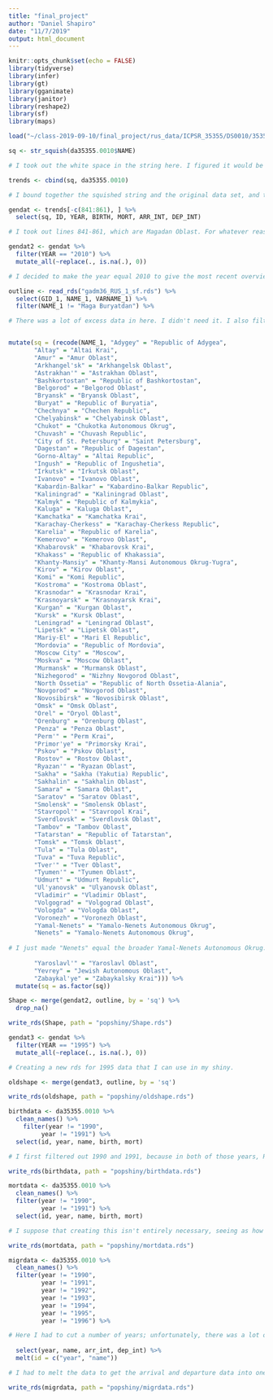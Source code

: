 ```yaml
---
title: "final_project"
author: "Daniel Shapiro"
date: "11/7/2019"
output: html_document
---
```


```r
knitr::opts_chunk$set(echo = FALSE)
library(tidyverse)
library(infer)
library(gt)
library(gganimate)
library(janitor)
library(reshape2)
library(sf)
library(maps)
```

```r
load("~/class-2019-09-10/final_project/rus_data/ICPSR_35355/DS0010/35355-0010-Data.rda")

sq <- str_squish(da35355.0010$NAME)

# I took out the white space in the string here. I figured it would be easier and cleaner that way.

trends <- cbind(sq, da35355.0010)

# I bound together the squished string and the original data set, and then selected the squished name column below.

gendat <- trends[-c(841:861), ] %>%
  select(sq, ID, YEAR, BIRTH, MORT, ARR_INT, DEP_INT)

# I took out lines 841-861, which are Magadan Oblast. For whatever reason, the other dataset has no data for Magadan Oblast. I also cut down on the variables to clean up the data.

gendat2 <- gendat %>%
  filter(YEAR == "2010") %>%
  mutate_all(~replace(., is.na(.), 0))

# I decided to make the year equal 2010 to give the most recent overview of data. I also changed my NAs to zeros so that I could get my merge to run.

outline <- read_rds("gadm36_RUS_1_sf.rds") %>%
  select(GID_1, NAME_1, VARNAME_1) %>%
  filter(NAME_1 != "Maga Buryatdan") %>%

# There was a lot of excess data in here. I didn't need it. I also filtered out "Maga Buryatdan" because it was elided into a different province in the actual data. Below, I had to recode all of the names so that I could match the two sets together. I thought long and hard about how to do this more efficiently, but this does the trick for this data set. Obviously, for longer data sets, it just would have been infeasible. But for one with such a small number of values, I figured it would work. I sincerely apologize for all of the code.


mutate(sq = (recode(NAME_1, "Adygey" = "Republic of Adygea",
       "Altay" = "Altai Krai",
       "Amur" = "Amur Oblast",
       "Arkhangel'sk" = "Arkhangelsk Oblast",
       "Astrakhan'" = "Astrakhan Oblast",
       "Bashkortostan" = "Republic of Bashkortostan",
       "Belgorod" = "Belgorod Oblast",
       "Bryansk" = "Bryansk Oblast",
       "Buryat" = "Republic of Buryatia",
       "Chechnya" = "Chechen Republic",
       "Chelyabinsk" = "Chelyabinsk Oblast",
       "Chukot" = "Chukotka Autonomous Okrug",
       "Chuvash" = "Chuvash Republic",
       "City of St. Petersburg" = "Saint Petersburg",
       "Dagestan" = "Republic of Dagestan",
       "Gorno-Altay" = "Altai Republic",
       "Ingush" = "Republic of Ingushetia",
       "Irkutsk" = "Irkutsk Oblast",
       "Ivanovo" = "Ivanovo Oblast",
       "Kabardin-Balkar" = "Kabardino-Balkar Republic",
       "Kaliningrad" = "Kaliningrad Oblast",
       "Kalmyk" = "Republic of Kalmykia",
       "Kaluga" = "Kaluga Oblast",
       "Kamchatka" = "Kamchatka Krai",
       "Karachay-Cherkess" = "Karachay-Cherkess Republic",
       "Karelia" = "Republic of Karelia",
       "Kemerovo" = "Kemerovo Oblast",
       "Khabarovsk" = "Khabarovsk Krai",
       "Khakass" = "Republic of Khakassia",
       "Khanty-Mansiy" = "Khanty-Mansi Autonomous Okrug-Yugra",
       "Kirov" = "Kirov Oblast",
       "Komi" = "Komi Republic",
       "Kostroma" = "Kostroma Oblast",
       "Krasnodar" = "Krasnodar Krai",
       "Krasnoyarsk" = "Krasnoyarsk Krai",
       "Kurgan" = "Kurgan Oblast",
       "Kursk" = "Kursk Oblast",
       "Leningrad" = "Leningrad Oblast",
       "Lipetsk" = "Lipetsk Oblast",
       "Mariy-El" = "Mari El Republic",
       "Mordovia" = "Republic of Mordovia",
       "Moscow City" = "Moscow",
       "Moskva" = "Moscow Oblast",
       "Murmansk" = "Murmansk Oblast",
       "Nizhegorod" = "Nizhny Novgorod Oblast",
       "North Ossetia" = "Republic of North Ossetia-Alania",
       "Novgorod" = "Novgorod Oblast",
       "Novosibirsk" = "Novosibirsk Oblast",
       "Omsk" = "Omsk Oblast",
       "Orel" = "Oryol Oblast",
       "Orenburg" = "Orenburg Oblast",
       "Penza" = "Penza Oblast",
       "Perm'" = "Perm Krai",
       "Primor'ye" = "Primorsky Krai",
       "Pskov" = "Pskov Oblast",
       "Rostov" = "Rostov Oblast",
       "Ryazan'" = "Ryazan Oblast",
       "Sakha" = "Sakha (Yakutia) Republic",
       "Sakhalin" = "Sakhalin Oblast",
       "Samara" = "Samara Oblast",
       "Saratov" = "Saratov Oblast",
       "Smolensk" = "Smolensk Oblast",
       "Stavropol'" = "Stavropol Krai",
       "Sverdlovsk" = "Sverdlovsk Oblast",
       "Tambov" = "Tambov Oblast",
       "Tatarstan" = "Republic of Tatarstan",
       "Tomsk" = "Tomsk Oblast",
       "Tula" = "Tula Oblast",
       "Tuva" = "Tuva Republic",
       "Tver'" = "Tver Oblast",
       "Tyumen'" = "Tyumen Oblast",
       "Udmurt" = "Udmurt Republic",
       "Ul'yanovsk" = "Ulyanovsk Oblast",
       "Vladimir" = "Vladimir Oblast",
       "Volgograd" = "Volgograd Oblast",
       "Vologda" = "Vologda Oblast",
       "Voronezh" = "Voronezh Oblast",
       "Yamal-Nenets" = "Yamalo-Nenets Autonomous Okrug",
       "Nenets" = "Yamalo-Nenets Autonomous Okrug",
       
# I just made "Nenets" equal the broader Yamal-Nenets Autonomous Okrug. Some people split them and some don't; it's just easier to do it this way for purposes of this day.
       
       "Yaroslavl'" = "Yaroslavl Oblast",
       "Yevrey" = "Jewish Autonomous Oblast",
       "Zabaykal'ye" = "Zabaykalsky Krai"))) %>%
  mutate(sq = as.factor(sq))

Shape <- merge(gendat2, outline, by = 'sq') %>%
  drop_na()

```

```r
write_rds(Shape, path = "popshiny/Shape.rds")
```

```r
gendat3 <- gendat %>%
  filter(YEAR == "1995") %>%
  mutate_all(~replace(., is.na(.), 0))

# Creating a new rds for 1995 data that I can use in my shiny.

oldshape <- merge(gendat3, outline, by = 'sq')

write_rds(oldshape, path = "popshiny/oldshape.rds")
```

```r
birthdata <- da35355.0010 %>%
  clean_names() %>%
    filter(year != "1990",
         year != "1991") %>%
  select(id, year, name, birth, mort)

# I first filtered out 1990 and 1991, because in both of those years, Russia was still part of the Soviet Union for at least part of the time.

write_rds(birthdata, path = "popshiny/birthdata.rds")
```

```r
mortdata <- da35355.0010 %>%
  clean_names() %>%
  filter(year != "1990",
         year != "1991") %>%
  select(id, year, name, birth, mort)

# I suppose that creating this isn't entirely necessary, seeing as how the birth rds would have done the trick as well. Still, I feel like it will get less confusing in the shiny code.

write_rds(mortdata, path = "popshiny/mortdata.rds")
```

```r
migrdata <- da35355.0010 %>%
  clean_names() %>%
  filter(year != "1990",
         year != "1991",
         year != "1992",
         year != "1993",
         year != "1994",
         year != "1995",
         year != "1996") %>%

# Here I had to cut a number of years; unfortunately, there was a lot of missing data over the period from 1992-1996. I was already planning on cutting 1990 and 1991 as it was.
  
  select(year, name, arr_int, dep_int) %>%
  melt(id = c("year", "name"))

# I had to melt the data to get the arrival and departure data into one column. I'll be able to create a geom_col graph in this way that has two columns for each year -- an arrival and a departure.

write_rds(migrdata, path = "popshiny/migrdata.rds")
```

